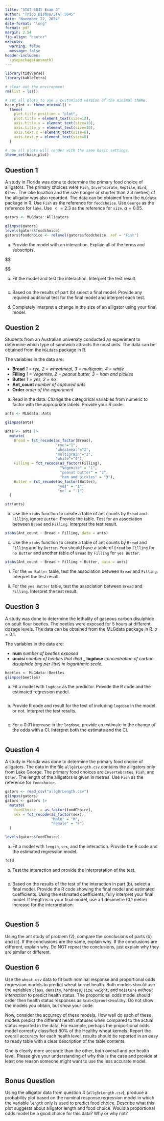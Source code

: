 ---
title: "STAT 5045 Exam 3"
author: "Tripp Bishop/STAT 5045"
date: "November 22, 2024"
date-format: "long"
format: pdf
margin: 2.54
fig-align: "center"
execute: 
  warning: false
  message: false
header-includes:
  \usepackage{amsmath}
---

```{r setup}
library(tidyverse)
library(kableExtra)

# clear out the environment
rm(list = ls())

# set all plots to use a customised version of the minimal theme.
base_plot <- theme_minimal() +
  theme(
    plot.title.position = "plot",
    plot.title = element_text(size=12),
    axis.title.x = element_text(size=10),
    axis.title.y = element_text(size=10),
    axis.text.x = element_text(size=8),
    axis.text.y = element_text(size=8)
  )

# now all plots will render with the same basic settings.
theme_set(base_plot)

```

## Question 1
A study in Florida was done to determine the primary food choice of alligators. 
The primary choices were `Fish`, `Invertebrate`, `Reptile`, `Bird`, `Other`. The 
lake location and the size (longer or shorter than 2.3 metres) of the alligator 
was also recorded. The data can be obtained from the `MLGdata` package in R. Use 
`Fish` as the reference for `foodchoice`. Use `George` as the reference for 
`lake`. Use $<= 2.3$ as the reference for `size`. $\alpha=0.05$.

```{r question 1}
gators <- MLGdata::Alligators

glimpse(gators)
levels(gators$foodchoice)
gators$foodchoice <- relevel(gators$foodchoice, ref = "Fish")
```


(a) Provide the model with an interaction. Explain all of the terms and 
subscripts.


$$
\begin{aligned}

\end{aligned}
$$



(b) Fit the model and test the interaction. Interpret the test result.

```{r question 1b}

```


(c) Based on the results of part (b) select a final model. Provide any required
additional test for the final model and interpret each test.



(d) Completely interpret a change in the size of an alligator using your final 
model.


## Question 2
Students from an Australian university conducted an experiment to determine
which type of sandwich attracts the most ants. The data can be obtained from the
`MGLdata` package in R.

The variables in the data are:

- **Bread** *1 = rye, 2 = wheatmeal, 3 = multigrain, 4 = white*
- **Filling** *1 = Vegemite, 2 = peanut butter, 3 = ham and pickles*
- **Butter** *1 = yes, 2 = no*
- **Ant_count** *number of captured ants*
- **Order** *order of the experiment*

(a) Read in the data. Change the categorical variables from numeric to factor
with the appropriate labels. Provide your R code.

```{r question 2a}
ants <- MLGdata::Ants

glimpse(ants)

ants <- ants |> 
  mutate(
    Bread = fct_recode(as_factor(Bread), 
                       "rye"="1", 
                       "wheatmeal"="2", 
                       "multigrain"="3",
                       "white"="4"),
    Filling = fct_recode(as_factor(Filling),
                         "Vegemite" = "1",
                         "peanut butter" = "2",
                         "ham and pickles" = "3"),
    Butter = fct_recode(as_factor(Butter),
                        "yes" = "1",
                        "no" = "-1")
  )

str(ants)
```

(b) Use the `xtabs` function to create a table of ant counts by `Bread` and 
`Filling`, ignore `Butter`. Provide the table. Test for an association between
`Bread` and `Filling`. Interpret the test result.

```{r question 2 part b}
xtabs(Ant_count ~ Bread + Filling, data = ants)
```

(c) Use the `xtabs` function to create a table of ant counts by `Bread` and 
`Filling` and by `Butter`. You should have a table of `Bread` by `Filling` for 
`no Butter` and another table of `Bread` by `Filling` for `yes Butter`.

```{r question 2 part c}
xtabs(Ant_count ~ Bread + Filling + Butter, data = ants)
```

(i) For the `no Butter` table, test the association between `Bread` and 
`Filling`. Interpret the test result.

(ii) For the `yes Butter` table, test the association between `Bread` and 
`Filling`. Interpret the test result.


## Question 3
A study was done to determine the lethality of gaseous carbon disulphide on
adult flour beetles. The beetles were exposed for 5 hours at different dosage
levels. The data can be obtained from the MLGdata package in R. $\alpha = 0.1$.

The variables in the data are:

- **num** *number of beetles exposed*
- **uccisi** *number of beetles that died*
_ **logdose** *concentration of carbon disulphide (mg per litre) in logarithmic scale*.


```{r question 3}
beetles <- MLGdata::Beetles
glimpse(beetles)
```




(a) Fit a model with `logdose` as the predictor. Provide the R code and the 
estimated regression model.

```{r question 3a}

```

(b) Provide R code and result for the test of including `logdose` in the model
or not. Interpret the test results.

```{r question 3 part b}

```

(c) For a 0.01 increase in the `logdose`, provide an estimate in the change of 
the odds with a CI. Interpret both the estimate and the CI.

```{r question 3 part c}

```


## Question 4
A study in Florida was done to determine the primary food choice of alligators.
The data in the file `allg8rLength.csv` contains the alligators only from Lake
George. The primary food choices are `Invertebrates`, `Fish`, and `Other`. The
length of the alligators is given in metres. Use `Fish` as the reference for
`foodchoice`.

```{r question 4}
gators <- read_csv("allg8rLength.csv")
glimpse(gators)
gators <- gators |> 
  mutate(
    foodChoice  = as_factor(foodChoice),
    sex = fct_recode(as_factor(sex),
                     "Male" = "M",
                     "Female" = "F")
  )

levels(gators$foodChoice)

```




(a) Fit a model with `length`, `sex`, and the interaction. Provide the R code 
and the estimated regression model.

```{r question 4a}
fdfd
```


(b) Test the interaction and provide the interpretation of the test.

```{r question 4b}

```

(c) Based on the results of the test of the interaction in part (b), select a 
final model. Provide the R code showing the final model and estimated 
coefficients. Using the estimated coefficients, fully interpret your final 
model. If length is in your final model, use a 1 decimetre (0.1 metre) increase
for the interpretation.

```{r question 4c}

```


## Question 5
Using the ant study of problem (2), compare the conclusions of parts (b) and 
(c). If the conclusions are the same, explain why. If the conclusions are
different, explain why. Do NOT repeat the conclusions, just explain why they are
similar or different.


## Question 6
Use the `wheat.csv` data to fit both nominal response and proportional odds
regression models to predict wheat kernel health. Both models should use the
variables `class`, `density`, `hardness`, `size`, `weight`, and `moisture`
*without interaction* to predict health status. The proportional odds model
should order then health status responses as `Scab`<`Sprout`<`Healthy`. Do not 
show the models you obtain, but show your code.

Now, consider the accuracy of these models. How well do each of these models
predict the different health statuses when compared to the actual status
reported in the data. For example, perhaps the proportional odds model correctly 
classified 80% of the Healthy wheat kernels. Report the overall accuracy for 
each health level. results should be reported in an easy to ready table with a 
clear description of the table contents.

One is clearly more accurate than the other, both overall and per health level.
Please give your understanding of why this is the case and provide at least one 
reason someone might want to use the less accurate model.

```{r question 6}

```


## Bonus Question
Using the alligator data from question 4 (`allg8rLength.csv`), produce a
probability plot based on the nominal response regression model in which the 
variable `length` only is used to predict food choice. Describe what this plot 
suggests about alligator length and food choice. Would a proportional odds model
be a good choice for this data? Why or why not?

```{r bonus question}

```


